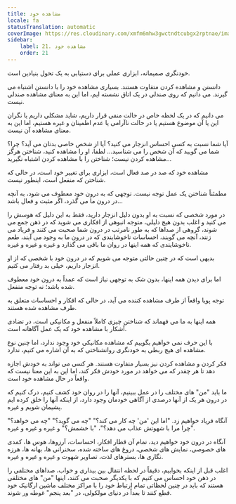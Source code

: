 ```yaml
---
title: مشاهده خود
locale: fa
statusTranslation: automatic
coverImage: https://res.cloudinary.com/xmfm6mhw3gwctndtcubgx2rptnae/image/upload/v1740468922/small_cover_tratado_de_psicologia_revolucionaria_a4c0dca4e0.webp
sidebar:
    label: 21. مشاهده خود
    order: 21
---
```

خودنگری صمیمانه، ابزاری عملی برای دستیابی به یک تحول بنیادین است.

دانستن و مشاهده کردن متفاوت هستند. بسیاری مشاهده خود را با دانستن اشتباه می گیرند. می دانیم که روی صندلی در یک اتاق نشسته ایم، اما این به معنای مشاهده صندلی نیست.

می دانیم که در یک لحظه خاص در حالت منفی قرار داریم، شاید مشکلی داریم یا نگران این یا آن موضوع هستیم یا در حالت ناآرامی یا عدم اطمینان و غیره هستیم، اما این به معنای مشاهده آن نیست.

آیا شما نسبت به کسی احساس انزجار می کنید؟ آیا از شخص خاصی بدتان می آید؟ چرا؟ شما می گویید که آن شخص را می شناسید... لطفا، او را مشاهده کنید، شناختن هرگز مشاهده کردن نیست؛ شناختن را با مشاهده کردن اشتباه نگیرید...

مشاهده خود که صد در صد فعال است، ابزاری برای تغییر خود است، در حالی که شناختن که منفعل است، اینطور نیست.

مطمئناً شناختن یک عمل توجه نیست. توجهی که به درون خود معطوف می شود، به آنچه در درون ما می گذرد، اگر مثبت و فعال باشد...

در مورد شخصی که نسبت به او بدون دلیل انزجار دارید، فقط به این دلیل که هوسش را می کنید و اغلب بدون هیچ دلیلی، متوجه انبوهی از افکاری می شوید که در ذهن جمع می شوند، گروهی از صداها که به طور نامرتب در درون شما صحبت می کنند و فریاد می زنند، آنچه می گویند، احساسات ناخوشایندی که در درون ما به وجود می آیند، طعم ناخوشایندی که همه اینها در روان ما باقی می گذارد و غیره و غیره و غیره.

بدیهی است که در چنین حالتی متوجه می شویم که در درون خود با شخصی که از او انزجار داریم، خیلی بد رفتار می کنیم.

اما برای دیدن همه اینها، بدون شک به توجهی نیاز است که عمداً به درون خود معطوف شده باشد؛ نه توجه منفعل.

توجه پویا واقعاً از طرف مشاهده کننده می آید، در حالی که افکار و احساسات متعلق به طرف مشاهده شده هستند.

همه اینها به ما می فهماند که شناختن چیزی کاملاً منفعل و مکانیکی است، در تضادی آشکار با مشاهده خود که یک عمل آگاهانه است.

با این حرف نمی خواهیم بگوییم که مشاهده مکانیکی خود وجود ندارد، اما چنین نوع مشاهده ای هیچ ربطی به خودنگری روانشناختی که به آن اشاره می کنیم، ندارد.

فکر کردن و مشاهده کردن نیز بسیار متفاوت هستند. هر کسی می تواند به خودش اجازه دهد تا هر چقدر که می خواهد در مورد خودش فکر کند، اما این به این معنا نیست که واقعاً در حال مشاهده خود است.

ما باید "من" های مختلف را در عمل ببینیم، آنها را در روان خود کشف کنیم، درک کنیم که در درون هر یک از آنها درصدی از آگاهی خودمان وجود دارد، از اینکه آنها را خلق کرده ایم پشیمان شویم و غیره.

آنگاه فریاد خواهیم زد. "اما این 'من' چه کار می کند؟" "چه می گوید؟" "چه می خواهد؟" "چرا مرا با شهوتش عذاب می دهد؟"، "با خشمش؟" و غیره و غیره و غیره.

آنگاه در درون خود خواهیم دید، تمام آن قطار افکار، احساسات، آرزوها، هوس ها، کمدی های خصوصی، نمایش های شخصی، دروغ های ساخته شده، سخنرانی ها، بهانه ها، هرزه نگاری ها، بسترهای لذت، تصاویر شهوت و غیره و غیره و غیره.

اغلب قبل از اینکه بخوابیم، دقیقاً در لحظه انتقال بین بیداری و خواب، صداهای مختلفی را در ذهن خود احساس می کنیم که با یکدیگر صحبت می کنند، اینها "من" های مختلفی هستند که باید در چنین لحظاتی تمام ارتباط خود را با مراکز مختلف ماشین ارگانیک خود قطع کنند تا بعداً در دنیای مولکولی، در "بعد پنجم" غوطه ور شوند.

